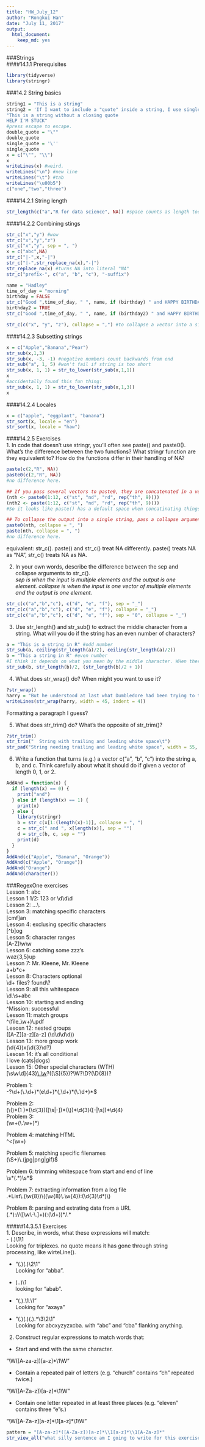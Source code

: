 ```yaml
---
title: "HW_July_12"
author: "Rongkui Han"
date: "July 11, 2017"
output: 
  html_document: 
    keep_md: yes
---
```

###Strings  
####14.1.1 Prerequisites  
```r
library(tidyverse)
library(stringr)
```

###14.2 String basics  
```r
string1 = "This is a string"
string2 = 'If I want to include a "quote" inside a string, I use single quotes'
"This is a string without a closing quote
HELP I'M STUCK"
#press escape to escape. 
double_quote = "\""
double_quote
single_quote = '\''
single_quote
x = c("\"", "\\")
x
writeLines(x) #weird.
writeLines("\n") #new line
writeLines("\t") #tab
writeLines("\u00b5")
c("one","two","three")
```

####14.2.1 String length  
```r
str_length(c("a","R for data science", NA)) #space counts as length too
```

####14.2.2 Combining stings  

```r
str_c("x","y") #wow
str_c("x","y","z")
str_c("x","y", sep = ", ")
x = c("abc",NA)
str_c("|-",x,"-|")
str_c("|-",str_replace_na(x),"-|")
str_replace_na(x) #turns NA into literal "NA"
str_c("prefix-", c("a", "b", "c"), "-suffix")
```

```r
name = "Hadley"
time_of_day = "morning"
birthday = FALSE
str_c("Good ",time_of_day, " ", name, if (birthday) " and HAPPY BIRTHDAY", ".")
birthday2 = TRUE
str_c("Good ",time_of_day, " ", name, if (birthday2) " and HAPPY BIRTHDAY", ".")

str_c(c("x", "y", "z"), collapse = ",") #to collapse a vector into a single string. 
```

####14.2.3 Subsetting strings  
```r
x = c("Apple","Banana","Pear")
str_sub(x,1,3)
str_sub(x, -3, -1) #negative numbers count backwards from end
str_sub("a", 1, 5) #won't fail if string is too short
str_sub(x, 1, 1) = str_to_lower(str_sub(x,1,1))
x
#accidentally found this fun thing:
str_sub(x, 1, 1) = str_to_lower(str_sub(x,1,3))
x
```

####14.2.4 Locales  

```r
x = c("apple", "eggplant", "banana")
str_sort(x, locale = "en")
str_sort(x, locale = "haw")
```

####14.2.5 Exercises  
1. In code that doesn’t use stringr, you’ll often see paste() and paste0(). What’s the difference between the two functions? What stringr function are they equivalent to? How do the functions differ in their handling of NA?
```r
paste(c(2,"R", NA))
paste0(c(2,"R", NA))
#no difference here.

## If you pass several vectors to paste0, they are concatenated in a vectorized way.
(nth <- paste0(1:12, c("st", "nd", "rd", rep("th", 9))))
(nth2 <- paste(1:12, c("st", "nd", "rd", rep("th", 9))))
#So it looks like paste() has a default space when concatinating things. 

## To collapse the output into a single string, pass a collapse argument.
paste0(nth, collapse = ", ")
paste(nth, collapse = ", ")
#no difference here. 
```

equivalent: str_c(). paste() and str_c() treat NA differently. paste() treats NA as "NA", str_c() treats NA as NA.  

2. In your own words, describe the difference between the sep and collapse arguments to str_c().  
*sep is when the input is multiple elements and the output is one element. collapse is when the input is one vector of multiple elements and the output is one element.*  

```r
str_c(c("a","b","c"), c("d", "e", "f"), sep = "_")
str_c(c("a","b","c"), c("d", "e", "f"), collapse = "_")
str_c(c("a","b","c"), c("d", "e", "f"), sep = "0", collapse = "_")
```


3. Use str_length() and str_sub() to extract the middle character from a string. What will you do if the string has an even number of characters?    
```r
a = "This is a string in R" #odd number
str_sub(a, ceiling(str_length(a)/2), ceiling(str_length(a)/2))
b = "This a string in R" #even number
#I think it depends on what you mean by the middle character. WHen there length is even technically there is no middle character... assuming the middle two characters are the middle characters:
str_sub(b, str_length(b)/2, (str_length(b)/2 + 1))
```

4. What does str_wrap() do? When might you want to use it?  
```r
?str_wrap()
harry = "But he understood at last what Dumbledore had been trying to tell him. It was, he thought, the difference between being dragged into the arena to face a battle to the death and walking into the arena with your head held high. Some people, perhaps, would say that there was little to choose between the two ways, but Dumbledore knew - and so do I, thought Harry, with a rush of fierce pride, and so did my parents - that there was all the difference in the world."
writeLines(str_wrap(harry, width = 45, indent = 4))
```
Formatting a paragraph I guess?  

5. What does str_trim() do? What’s the opposite of str_trim()?  
```r
?str_trim()
str_trim("  String with trailing and leading white space\t")
str_pad("String needing trailing and leading white space", width = 55, side = "both")
```

6. Write a function that turns (e.g.) a vector c("a", "b", "c") into the string a, b, and c. Think carefully about what it should do if given a vector of length 0, 1, or 2.

```r
AddAnd = function(x) {
  if (length(x) == 0) {
    print("and")
  } else if (length(x) == 1) {
    print(x)
  } else {
    library(stringr)
    b = str_c(x[1:(length(x)-1)], collapse = ", ")
    c = str_c(" and ", x[length(x)], sep = "")
    d = str_c(b, c, sep = "")
    print(d)
  }  
}
AddAnd(c("Apple", "Banana", "Orange"))
AddAnd(c("Apple", "Orange"))
AddAnd("Orange")
AddAnd(character())
```

###RegexOne exercises  
Lesson 1: abc   
Lesson 1 1/2: 123 or \\d\\d\\d   
Lesson 2:  ...\\.  
Lesson 3: matching specific characters   
[cmf]an   
Lesson 4: exclusing specific characters  
[^b]og  
Lesson 5: character ranges  
[A-Z]\\w\\w  
Lesson 6: catching some zzz's  
waz{3,5}up   
Lesson 7: Mr. Kleene, Mr. Kleene    
a+b*c+  
Lesson 8: Characters optional  
\\d+ files? found\\?  
Lesson 9: all this whitespace  
\\d\.\\s+abc  
Lesson 10: starting and ending  
^Mission: successful  
Lesson 11: match groups  
^(file_\\w+)\\.pdf  
Lesosn 12: nested groups  
([A-Z][a-z][a-z] (\\d\\d\\d\\d))  
Lesson 13: more group work  
(\\d{4})x(\\d{3}\\d?)  
Lesosn 14: it's all conditional  
I love (cats|dogs)  
Lesson 15: Other special characters (WTH)  
[\\s\\w\\d]{43}[\\.\\w](\\s)?([\\S]{5})?\\W?\\D?(\\D{8})?  

Problem 1:  
-?\\d+(\\.\\d+)\*(e\\d+)\*(,\\d+)\*(\\.\\d+)\*$     

Problem 2:  
(\\()\*(1 )\*(\\d{3})([\\s|-])\*(\\))\*\\d{3}([-|\\s])\*\\d{4}  
Problem 3:  
(\\w+(\\.\\w+)\*)  

Problem 4: matching HTML  
^<(\\w+)  

Problem 5: matching specific filenames  
(\\S+)\\.(jpg|png|gif)$  

Problem 6: trimming whitespace from start and end of line  
\\s\*(.\*)\\s*$  

Problem 7: extracting information from a log file  
.\*List\\.(\\w{8})\\((\\w{8}\\.\\w{4}):(\\d{3}\\d*)\\)  

Problem 8: parsing and extrating data from a URL   
(.\*)://([\\w\\-\\.]+)(:(\\d+))\*/.\*  

#####14.3.5.1 Exercises  
1. Describe, in words, what these expressions will match:  
- (.)\1\1   
Looking for triplexes. no quote means it has gone through string processing, like wirteLine().  

- "(.)(.)\\2\\1"  
Looking for "abba".  

- (..)\1  
looking for "abab".  

- "(.).\\1.\\1"  
Looking for "axaya"  

- "(.)(.)(.).*\\3\\2\\1"  
Looking for abcxyzyzxcba. with "abc" and "cba" flanking anything.  

2. Construct regular expressions to match words that:  

- Start and end with the same character.  

"\\W([A-za-z])[a-z]*\\1\\W"  

- Contain a repeated pair of letters (e.g. “church” contains “ch” repeated twice.)  

"\\W([A-Za-z])[a-z]*\\1\\W"  

- Contain one letter repeated in at least three places (e.g. “eleven” contains three “e”s.)    

"\\W([A-Za-z][a-z]\*\\1[a-z]\*\\1\\W"

```r
pattern = "[A-za-z]*([A-Za-z])[a-z]*\\1[a-z]*\\1[A-Za-z]*"
str_view_all("what silly sentence am I going to write for this exercise? Banana", pattern)
```

